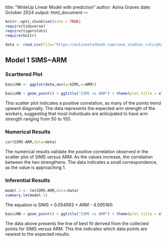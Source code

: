 title: "WriteUp Linear Model with prediction"
author: Ashia Graves
date: October 2024
output: html_document
---

```r
knitr::opts_chunk$set(echo = TRUE)
require(tidyverse)
require(tigerstats)
require(knitr)

data <- read.csv(file="https://onlinestatbook.com/case_studies_rvls/physical_strength/data.txt",sep="",header=TRUE)  
```

## Model 1 SIMS~ARM
### Scarttered Plot
```r
basicNN <- ggplot(data,aes(y=SIMS,x=ARM))

```
```r
basicNN + geom_point() + ggtitle("SIMS vs ARM") + theme(plot.title = element_text(hjust = 0.5, size = 20))
```
  This scatter plot indicates a positive correlation, as many of the points trend upward diagonally. The data represents the expected arm strength of the workers, suggesting that most individuals are anticipated to have arm strength ranging from 50 to 100.    

### Numerical Results

```r
cor(SIMS~ARM,data=data)
```
The numerical results validate the positive correlation observed in the scatter plot of SIMS versus ARM. As the values increase, the correlation between the two strengthens. The data indicates a small correspondence, as the value is approaching 1.

### Inferential Results

```r
model.1 <- lm(SIMS~ARM,data=data)
summary.lm(model.1)
```
The equation  is SIMS = 0.054563 × ARM - 4.095160.  



```r
basicNN + geom_point() + ggtitle("SIMS vs ARM") + theme(plot.title = element_text(hjust = 0.5, size = 20)) + geom_smooth(method=lm)

```

The data above presents the line of best fit derived from the collected points for SIMS versus ARM. This line indicates which data points are nearest to the expected results.







